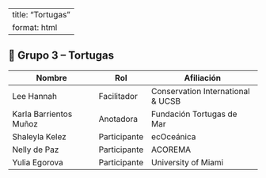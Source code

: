 ::: top-banner
:::

---
title: "Tortugas"
format: html
---

## 🐢 Grupo 3 – Tortugas {#tortugas}

| Nombre                      | Rol         | Afiliación                        |
|----------------------------|-------------|-----------------------------------|
| Lee Hannah                 | Facilitador | Conservation International & UCSB|
| Karla Barrientos Muñoz     | Anotadora   | Fundación Tortugas de Mar         |
| Shaleyla Kelez             | Participante| ecOceánica                        |
| Nelly de Paz               | Participante| ACOREMA                           |
| Yulia Egorova              | Participante| University of Miami               |